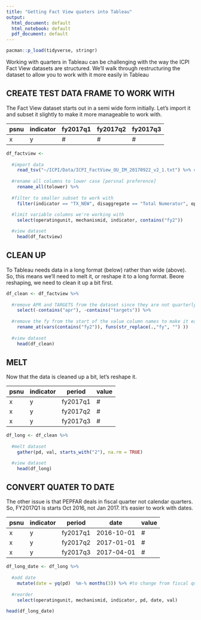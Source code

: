 ```yaml
---
title: "Getting Fact View quaters into Tableau"
output:
  html_document: default
  html_notebook: default
  pdf_document: default
---
```


```r
pacman::p_load(tidyverse, stringr)
```

Working with quarters in Tableau can be challenging with the way the ICPI Fact View datasets are structured. We'll walk through restructuring the dataset to allow you to work with it more easily in Tableau


## CREATE TEST DATA FRAME TO WORK WITH

The Fact View dataset starts out in a semi wide form initially. Let's import it and subset it slightly to make it more manageable to work with.

| psnu | indicator | fy2017q1 | fy2017q2 | fy2017q3 |
|------|-----------|----------|----------|----------|
| x    | y         | #        | #        | #        |

```r

df_factview <-
  
  #import data
    read_tsv("~/ICPI/Data/ICPI_FactView_OU_IM_20170922_v2_1.txt") %>% #change this to wherever your OU x IM dataset is located.
  
  #rename all columns to lower case [persnal preference]
    rename_all(tolower) %>% 
  
  #filter to smaller subset to work with
    filter(indicator == "TX_NEW", disaggregate == "Total Numerator", operatingunit == "Rwanda") %>% 
  
  #limit variable columns we're working with 
    select(operatingunit, mechanismid, indicator, contains("fy2")) 

  #view dataset
    head(df_factview)

```

## CLEAN UP

To Tableau needs data in a long format (below) rather than wide (above). So, this means we'll need to melt it, or reshape it to a long format. Beore reshaping, we need to clean it up a bit first.


```r

df_clean <- df_factview %>%
  
  #remove APR and TARGETS from the dataset since they are not quarterly data
    select(-contains("apr"), -contains("targets")) %>%
  
  #remove the fy from the start of the value column names to make it easier to work with when we convert from string to a date
    rename_at(vars(contains("fy2")), funs(str_replace(.,"fy", "") ))
  
  #view dataset
    head(df_clean)
```


## MELT

Now that the data is cleaned up a bit, let's reshape it.

| psnu | indicator | period   | value |
|------|-----------|----------|-------|
| x    | y         | fy2017q1 | #     |
| x    | y         | fy2017q2 | #     |
| x    | y         | fy2017q3 | #     |

```r
 
df_long <- df_clean %>% 
  
  #melt dataset
    gather(pd, val, starts_with("2"), na.rm = TRUE)

  #view dataset
    head(df_long)

```

## CONVERT QUATER TO DATE 

The other issue is that PEPFAR deals in fiscal quarter not calendar quarters. So, FY2017Q1 is starts Oct 2016, not Jan 2017. It's easier to work with dates. 

| psnu | indicator | period   | date       | value |
|------|-----------|----------|------------|-------|
| x    | y         | fy2017q1 | 2016-10-01 | #     |
| x    | y         | fy2017q2 | 2017-01-01 | #     |
| x    | y         | fy2017q3 | 2017-04-01 | #     |

```r
df_long_date <- df_long %>% 
  
  #add date
    mutate(date = yq(pd)  %m-% months(3)) %>% #to change from fiscal quarter to date, need to subtract 3 mo
  
  #reorder
    select(operatingunit, mechanismid, indicator, pd, date, val)

head(df_long_date)
```